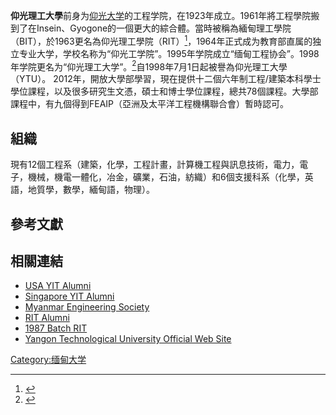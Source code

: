 {{expand|time=2016-12-24T08:36:57+00:00}}
{{Infobox University
|name = 仰光理工大學
|native_name = {{my|ရန်ကုန်နည်းပညာတက္ကသိုလ်}}
|image_name = Yangon Technological University 01.jpg
|motto = {{my|စက်မှုတတ်မျိုး ပြည့်အကျိုး}}
|established = 1924
|location = {{tsl|en|Insein Township||Insein}} 11101, [[仰光|Yangon]] <br>[[仰光省|Yangon Region]], [[缅甸|Myanmar]]
|coor = {{coord|16|52|32.94|N|96|7|1.82|E|region:MM_type:edu|display=title}}
|type = 公立大學
|staff = 89（2007年）<ref name="coe"/>
|rector = Dr. Myint Thein<ref name="coe">{{cite paper | url=http://www.ameicc.org/public/8_Introduction%20of%20COEs%20in%20Myanmar.pdf | author=Dr. Mya Mya Oo | date=2008-01-04 | title=Activities of COEs in Myanmar | page=2 | publisher=Yangon Technological University | accessdate=2008-11-23}} {{Dead link|date=October 2010|bot=H3llBot}}</ref>
|students = 1,500
|undergrad = 約 1,000
|postgrad = 329 (2007)<ref name="coe"/>
|part_time students        = 2,200
|Male student     = 50% 女性 = 50%
|website= {{url|www.ytu.edu.mm}}
|affiliations=[[东盟大学联盟|东盟大学联盟]]、{{tsl|en|GMSARN||GMSARN}}
|city=[[仰光|仰光]]
|logo=<!-- 檔案不存在 Yangon Technological University.svg ，可從英文維基百科取得 -->
}}
'''仰光理工大學'''前身为[[仰光大学|仰光大学]]的工程学院，在1923年成立。1961年將工程學院搬到了在Insein、Gyogone的一個更大的綜合體。當時被稱為緬甸理工學院（BIT），於1963更名為仰光理工學院（RIT）<ref name=website>{{Cite |url=https://www.most.gov.tw/vietnam/ch/detail?article_uid=054e9b2b-8051-4647-9e51-c711159b3fd4&menu_id=d066f49c-1c9a-446c-8d4d-dd5890b65a2a&content_type=P&view_mode=listView |title=科技部駐越南台北經濟文化辦事處科技組> 轄區科研機構 > 緬甸 > 緬甸大學 > |accessdate=2018-03-02 |archive-date=2018-03-02 |archive-url=https://web.archive.org/web/20180302164303/https://www.most.gov.tw/vietnam/ch/detail?article_uid=054e9b2b-8051-4647-9e51-c711159b3fd4&menu_id=d066f49c-1c9a-446c-8d4d-dd5890b65a2a&content_type=P&view_mode=listView |dead-url=no }}</ref>，1964年正式成为教育部直属的独立专业大学，学校名称为“仰光工学院”。1995年学院成立“缅甸工程协会”。1998年学院更名为“仰光理工大学”。<ref name=book01>{{Cite book |url=https://books.google.com.hk/books?id=zY5F88wiDYYC&pg=PA373 |title=Historical Dictionary of Burma (Myanmar) |page=373 |year=2006 |publisher=Scarecrow Press |isbn=9780810864863 |access-date=2016-12-25 |archive-date=2016-12-26 |archive-url=https://web.archive.org/web/20161226145133/https://books.google.com.hk/books?id=zY5F88wiDYYC&pg=PA373 |dead-url=no }}</ref>自1998年7月1日起被譽為仰光理工大學（YTU）。
2012年，開放大學部學習，現在提供十二個六年制工程/建築本科學士學位課程，以及很多研究生文憑，碩士和博士學位課程，總共78個課程。大學部課程中，有九個得到FEAIP（亞洲及太平洋工程機構聯合會）暫時認可。

==組織==
現有12個工程系（建築，化學，工程計畫，計算機工程與訊息技術，電力，電子，機械，機電一體化，冶金，礦業，石油，紡織）和6個支援科系（化學，英語，地質學，數學，緬甸語，物理）。
==參考文獻==
{{Reflist}}


==相關連結==
*[https://web.archive.org/web/20060114232002/http://www.ex-rit.org/ USA YIT Alumni]
*[http://www.ex-ritsingapore.itgo.com Singapore YIT Alumni]{{Wayback|url=http://www.ex-ritsingapore.itgo.com/ |date=20190801080815 }}
*[http://www.mes.org.mm Myanmar Engineering Society]{{Wayback|url=http://www.mes.org.mm/ |date=20200603114951 }}
*[https://web.archive.org/web/20180816110401/http://www.rit-alumni.info/ RIT Alumni]
*[https://web.archive.org/web/20070928165739/http://www.ex-rit87.org/ 1987 Batch RIT]
*[http://www.ytu.edu.mm Yangon Technological University Official Web Site]{{Wayback|url=http://www.ytu.edu.mm/ |date=20200228032850 }}

{{GMSARN}}
[[Category:缅甸大学|Category:缅甸大学]]